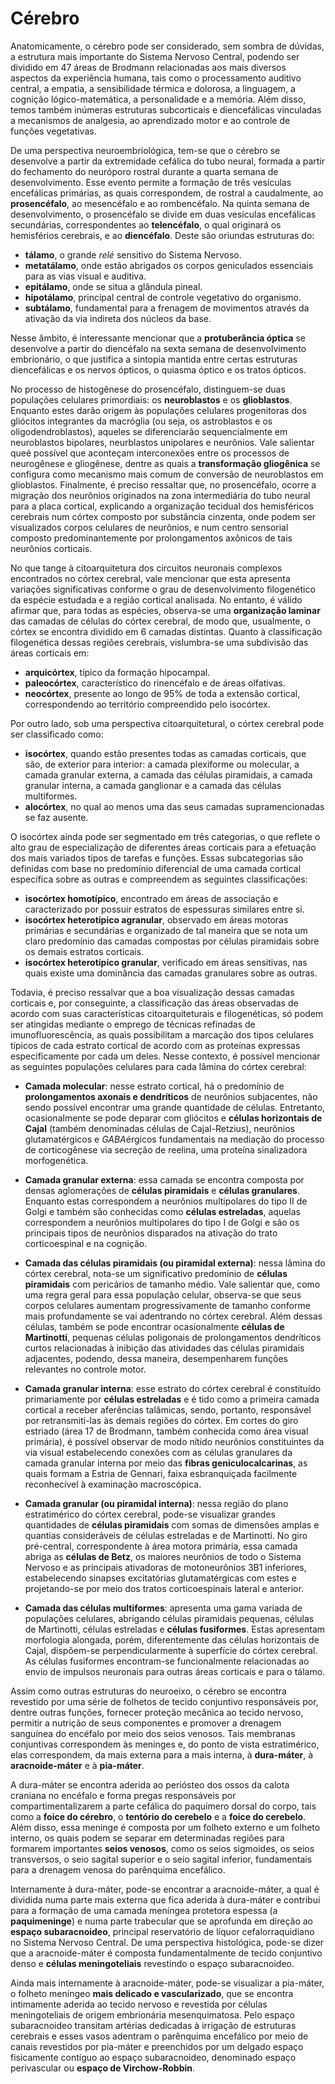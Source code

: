 # Cérebro

Anatomicamente, o cérebro pode ser considerado, sem sombra de dúvidas, a estrutura mais importante do Sistema Nervoso Central, podendo ser dividido em 47 áreas de Brodmann relacionadas aos mais diversos aspectos da experiência humana, tais como o processamento auditivo central, a empatia, a sensibilidade térmica e dolorosa, a linguagem, a cognição lógico-matemática, a personalidade e a memória. Além disso, temos também inúmeras estruturas subcorticais e diencefálicas vinculadas a mecanismos de analgesia, ao aprendizado motor e ao controle de funções vegetativas.

<!-- - mapa das áreas de Brodmann junto com legenda explicando as funções das principais delas -->

De uma perspectiva neuroembriológica, tem-se que o cérebro se desenvolve a partir da extremidade cefálica do tubo neural, formada a partir do fechamento do neuróporo rostral durante a quarta semana de desenvolvimento. Esse evento permite a formação de três vesículas encefálicas primárias, as quais correspondem, de rostral a caudalmente, ao **prosencéfalo**, ao mesencéfalo e ao rombencéfalo. Na  quinta semana de desenvolvimento, o prosencéfalo se divide em duas vesículas encefálicas secundárias, correspondentes ao **telencéfalo**, o qual originará os hemisférios cerebrais, e ao **diencéfalo**. Deste são oriundas estruturas do:

-   **tálamo**, o grande _relé_ sensitivo do Sistema Nervoso.
-   **metatálamo**, onde estão abrigados os corpos geniculados essenciais para as vias visual e auditiva. 
-   **epitálamo**, onde se situa a glândula pineal. 
-   **hipotálamo**, principal central de controle vegetativo do organismo.
-   **subtálamo**, fundamental para a frenagem de movimentos através da ativação da via indireta dos núcleos da base.

Nesse âmbito, é interessante mencionar que a **protuberância óptica** se desenvolve a partir do diencéfalo na sexta semana de desenvolvimento embrionário, o que justifica a sintopia mantida entre certas estruturas diencefálicas e os nervos ópticos, o quiasma óptico e os tratos ópticos.

No processo de histogênese do prosencéfalo, distinguem-se duas populações celulares primordiais: os **neuroblastos** e os **glioblastos**. Enquanto estes darão origem às populações celulares progenitoras dos gliócitos integrantes da macróglia (ou seja, os astroblastos e os oligodendroblastos), aqueles se diferenciarão sequencialmente em neuroblastos bipolares, neurblastos unipolares e neurônios. Vale salientar queé possível que aconteçam interconexões entre os processos de neurogênese e gliogênese, dentre as quais a **transformação gliogênica** se configura como mecanismo mais comum de conversão de neuroblastos em glioblastos. Finalmente, é preciso ressaltar que, no prosencéfalo, ocorre a migração dos neurônios originados na zona intermediária do tubo neural para a placa cortical, explicando a organização tecidual dos hemisféricos cerebrais num córtex composto por substância cinzenta, onde podem ser visualizados corpos celulares de neurônios, e num centro sensorial composto predominantemente por prolongamentos axônicos de tais neurônios corticais.

<!-- - esquema mostrando as diferentes zonas hitogenéticas do tubo neural. -->

No que tange à citoarquitetura dos circuitos neuronais complexos encontrados no córtex cerebral, vale mencionar que esta apresenta variações significativas conforme o grau de desenvolvimento filogenético da espécie estudada e a região cortical analisada. No entanto, é válido afirmar que, para todas as espécies, observa-se uma **organização laminar** das camadas de células do córtex cerebral, de modo que, usualmente, o córtex se encontra dividido em 6 camadas distintas. Quanto à classificação filogenética dessas regiões cerebrais, vislumbra-se uma subdivisão das áreas corticais em:

-   **arquicórtex**, típico da formação hipocampal.
-   **paleocórtex**, característico do rinencéfalo e de áreas olfativas.
-   **neocórtex**, presente ao longo de 95% de toda a extensão cortical, correspondendo ao território compreendido pelo isocórtex.

<!-- - mapa filogenético do cérebro de diferentes espécies de mamíferos e animais em geral. -->

Por outro lado, sob uma perspectiva citoarquitetural, o córtex cerebral pode ser classificado como:

-   **isocórtex**, quando estão presentes todas as camadas corticais, que são, de exterior para interior: a camada plexiforme ou molecular, a camada granular externa, a camada das células piramidais, a camada granular interna, a camada ganglionar e a camada das células multiformes.
-   **alocórtex**, no qual ao menos uma das seus camadas supramencionadas se faz ausente.

<!-- - corte histológico impregnado por prata mostrando a organização das camadas do isocórtex. -->

O isocórtex ainda pode ser segmentado em três categorias, o que reflete o alto grau de especialização de diferentes áreas corticais para a efetuação dos mais variados tipos de tarefas e funções. Essas subcategorias são definidas com base no predomínio diferencial de uma camada cortical específica sobre as outras e compreendem as seguintes classificações:

-   **isocórtex homotípico**, encontrado em áreas de associação e caracterizado por possuir estratos de espessuras similares entre si.
-   **isocórtex heterotípico agranular**, observado em áreas motoras primárias e secundárias e organizado de tal maneira que se nota um claro predomínio das camadas compostas por células piramidais sobre os demais estratos corticais.
-   **isocórtex heterotípico granular**, verificado em áreas sensitivas, nas quais existe uma dominância das camadas granulares sobre as outras.

Todavia, é preciso ressalvar que a boa visualização dessas camadas corticais e, por conseguinte, a classificação das áreas observadas de acordo com suas características citoarquiteturais e filogenéticas, só podem ser atingidas mediante o  emprego de técnicas refinadas de imunofluorescência, as quais possibilitam a marcação dos tipos celulares típicos de cada estrato cortical de acordo com as proteínas expressas especificamente por cada um deles. Nesse contexto, é possível mencionar as seguintes populações celulares para cada lâmina do córtex cerebral:

-   **Camada molecular**: nesse estrato cortical, há o predomínio de **prolongamentos axonais e dendríticos** de neurônios subjacentes, não sendo possível encontrar uma grande quantidade de células. Entretanto, ocasionalmente se pode deparar com gliócitos e **células horizontais de Cajal** (também denominadas células de Cajal-Retzius), neurônios glutamatérgicos e $GABA$érgicos fundamentais na mediação do processo de corticogênese via secreção de reelina, uma proteína sinalizadora morfogenética.

<!-- - boxe com um esquema de sinalização celular mostrando a função da reelina e a importância dela para a embriologia. -->

-   **Camada granular externa**: essa camada se encontra composta por densas aglomerações de **células piramidais** e **células granulares**. Enquanto estas correspondem a neurônios multipolares do tipo II de Golgi e também são conhecidas como **células estreladas**, aquelas correspondem a neurônios multipolares do tipo I de Golgi e são os principais tipos de neurônios disparados na ativação do trato corticoespinal e na cognição.

-   **Camada das células piramidais (ou piramidal externa)**: nessa lâmina do córtex cerebral, nota-se um significativo predomínio de **células piramidais** com pericários de tamanho médio. Vale salientar que, como uma regra geral para essa população celular, observa-se que seus corpos celulares aumentam progressivamente de tamanho conforme mais profundamente se vai adentrando no córtex cerebral. Além dessas células, também se pode encontrar ocasionalmente **células de Martinotti**, pequenas células poligonais de prolongamentos dendríticos curtos relacionadas à inibição das atividades das células piramidais adjacentes, podendo, dessa maneira, desempenharem funções relevantes no controle motor.

-   **Camada granular interna**: esse estrato do córtex cerebral é constituído primariamente por **células estreladas** e é tido como a primeira camada cortical a receber aferências talâmicas, sendo, portanto, responsável por retransmiti-las às demais regiões do córtex. Em cortes do giro estriado (área 17 de Brodmann, também conhecida como área visual primária), é possível observar de modo nítido neurônios constituintes da via visual estabelecendo conexões com as células granulares da camada granular interna por meio das **fibras geniculocalcarinas**, as quais formam a Estria de Gennari, faixa esbranquiçada facilmente reconhecível à examinação macroscópica.

<!-- - imagem de macroscopia mostrando a Estria de Gennari. -->

-   **Camada granular (ou piramidal interna)**: nessa região do plano estratimérico do córtex cerebral, pode-se visualizar grandes quantidades de **células piramidais** com somas de dimensões amplas e quantias consideráveis de células estreladas e de Martinotti. No giro pré-central, correspondente à área motora primária, essa camada abriga as **células de Betz**, os maiores neurônios de todo o Sistema Nervoso e as principais ativadoras de motoneurônios \u03B1 inferiores, estabelecendo sinapses excitatórias glutamatérgicas com estes e projetando-se por meio dos tratos corticoespinais lateral e anterior.

-   **Camada das células multiformes**: apresenta uma gama variada de populações celulares, abrigando células piramidais pequenas, células de Martinotti, células estreladas e **células fusiformes**. Estas apresentam morfologia alongada, porém, diferentemente das células horizontais de Cajal, dispõem-se perpendicularmente à superfície do córtex cerebral. As células fusiformes encontram-se funcionalmente relacionadas ao envio de impulsos neuronais para outras áreas corticais e para o tálamo.

Assim como outras estruturas do neuroeixo, o cérebro se encontra revestido por uma série de folhetos de tecido conjuntivo responsáveis por, dentre outras funções, fornecer proteção mecânica ao tecido nervoso, permitir a nutrição de seus componentes e promover a drenagem sanguínea do encéfalo por meio dos seios venosos. Tais membranas conjuntivas correspondem às meninges e, do ponto de vista estratimérico, elas correspondem, da mais externa para a mais interna, à **dura-máter**, à **aracnoide-máter** e à **pia-máter**.

A dura-máter se encontra aderida ao periósteo dos ossos da calota craniana no encéfalo e forma pregas responsáveis por compartimentalizarem a parte cefálica do paquímero dorsal do corpo, tais como a **foice do cérebro**, o **tentório do cerebelo** e a **foice do cerebelo**. Além disso, essa meninge é composta por um folheto externo e um folheto interno, os quais podem se separar em determinadas regiões para formarem importantes **seios venosos**, como os seios sigmoides, os seios transversos, o seio sagital superior e o seio sagital inferior, fundamentais para a drenagem venosa do parênquima encefálico.

Internamente à dura-máter, pode-se encontrar a aracnoide-máter, a qual é dividida numa parte mais externa que fica aderida à dura-máter e contribui para a formação de uma camada meníngea protetora espessa (a **paquimeninge**) e numa parte trabecular que se aprofunda em direção ao **espaço subaracnoideo**, principal reservatório de líquor cefalorraquidiano no Sistema Nervoso Central. De uma perspectiva histológica, pode-se dizer que a aracnoide-máter é composta fundamentalmente de tecido conjuntivo denso e **células meningoteliais** revestindo o espaço subaracnoideo.

<!-- - boxe explicando as funções das membranas serosas e do mesotélio e falando das células meningoteliais como possível quarto mesotélio do corpo. -->

Ainda mais internamente à aracnoide-máter, pode-se visualizar a pia-máter, o folheto meníngeo **mais delicado e vascularizado**, que se encontra intimamente aderida ao tecido nervoso e revestida por células meningoteliais de origem embrionária mesenquimatosa. Pelo espaço subaracnoideo transitam artérias dedicadas à irrigação de estruturas cerebrais e esses vasos adentram o parênquima encefálico por meio de canais revestidos por pia-máter e preenchidos por um delgado espaço fisicamente contíguo ao espaço subaracnoideo, denominado espaço perivascular ou **espaço de Virchow-Robbin**.

<!-- - diagrama (imagem de livro de Histologia ou Anatomia) mostrando a estrutura do espaço de Virchow-Robbin -->

<!-- ## Caso Clínico: Meningoencefalite criptocócica -->
